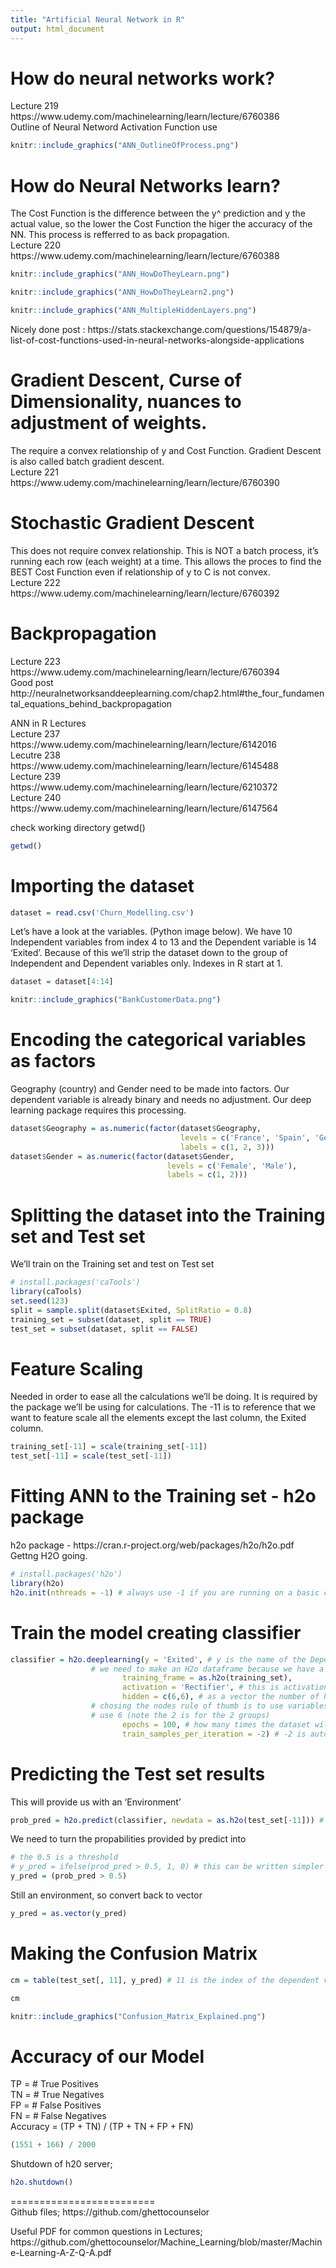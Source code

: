 ```yaml
---
title: "Artificial Neural Network in R"
output: html_document
---
```

# How do neural networks work?
Lecture 219 https://www.udemy.com/machinelearning/learn/lecture/6760386  
Outline of Neural Netword Activation Function use
```r
knitr::include_graphics("ANN_OutlineOfProcess.png")
```

# How do Neural Networks learn? 
The Cost Function is the difference between the y^ prediction and y the actual value, so the lower the Cost Function the higer the accuracy of the NN. This process is refferred to as back propagation.  
Lecture 220 https://www.udemy.com/machinelearning/learn/lecture/6760388  
```r
knitr::include_graphics("ANN_HowDoTheyLearn.png")
```
```r
knitr::include_graphics("ANN_HowDoTheyLearn2.png")
```
```r
knitr::include_graphics("ANN_MultipleHiddenLayers.png")
```

Nicely done post : https://stats.stackexchange.com/questions/154879/a-list-of-cost-functions-used-in-neural-networks-alongside-applications   

# Gradient Descent, Curse of Dimensionality, nuances to adjustment of weights. 
The require a convex relationship of y and Cost Function. Gradient Descent is also called batch gradient descent.   
Lecture 221 https://www.udemy.com/machinelearning/learn/lecture/6760390  

# Stochastic Gradient Descent
This does not require convex relationship. This is NOT a batch process, it's running each row (each weight) at a time. This allows the proces to find the BEST Cost Function even if relationship of y to C is not convex.  
Lecture 222 https://www.udemy.com/machinelearning/learn/lecture/6760392  

# Backpropagation 
Lecture 223 https://www.udemy.com/machinelearning/learn/lecture/6760394  
Good post http://neuralnetworksanddeeplearning.com/chap2.html#the_four_fundamental_equations_behind_backpropagation 

ANN in R Lectures  
Lecture 237 https://www.udemy.com/machinelearning/learn/lecture/6142016  
Lecutre 238 https://www.udemy.com/machinelearning/learn/lecture/6145488  
Lecture 239 https://www.udemy.com/machinelearning/learn/lecture/6210372  
Lecture 240 https://www.udemy.com/machinelearning/learn/lecture/6147564  

check working directory getwd()
```r
getwd()
```

# Importing the dataset
```r
dataset = read.csv('Churn_Modelling.csv')
```

Let's have a look at the variables. (Python image below). We have 10 Independent variables from index 4 to 13 and the Dependent variable is 14 'Exited'. Because of this we'll strip the dataset down to the group of Independent and Dependent variables only. Indexes in R start at 1. 
```r
dataset = dataset[4:14]
```

```r
knitr::include_graphics("BankCustomerData.png")
```

# Encoding the categorical variables as factors
Geography (country) and Gender need to be made into factors. Our dependent variable is already binary and needs no adjustment. Our deep learning package requires this processing. 
```r
dataset$Geography = as.numeric(factor(dataset$Geography,
                                      levels = c('France', 'Spain', 'Germany'),
                                      labels = c(1, 2, 3)))
dataset$Gender = as.numeric(factor(dataset$Gender,
                                   levels = c('Female', 'Male'),
                                   labels = c(1, 2)))
```

# Splitting the dataset into the Training set and Test set
We'll train on the Training set and test on Test set
```r
# install.packages('caTools')
library(caTools)
set.seed(123)
split = sample.split(dataset$Exited, SplitRatio = 0.8)
training_set = subset(dataset, split == TRUE)
test_set = subset(dataset, split == FALSE)
```

# Feature Scaling
Needed in order to ease all the calculations we'll be doing. It is required by the package we'll be using for calculations. The -11 is to reference that we want to feature scale all the elements except the last column, the Exited column. 
```r
training_set[-11] = scale(training_set[-11])
test_set[-11] = scale(test_set[-11])
```

# Fitting ANN to the Training set - h2o package
h2o package - https://cran.r-project.org/web/packages/h2o/h2o.pdf  
Gettng H2O going.
```r
# install.packages('h2o')
library(h2o)
h2o.init(nthreads = -1) # always use -1 if you are running on a basic computer
```
# Train the model creating classifier
```r
classifier = h2o.deeplearning(y = 'Exited', # y is the name of the Dependent variable
                  # we need to make an H2o dataframe because we have a plain dataframe
                         training_frame = as.h2o(training_set), 
                         activation = 'Rectifier', # this is activation function
                         hidden = c(6,6), # as a vector the number of hidden layers and vectors
                  # chosing the nodes rule of thumb is to use variables 10 + 1 / 2 = 5.5 ;) we'll
                  # use 6 (note the 2 is for the 2 groups)
                         epochs = 100, # how many times the dataset will be iterated
                         train_samples_per_iteration = -2) # -2 is autotune :-)
```

# Predicting the Test set results
This will provide us with an 'Environment'
```r
prob_pred = h2o.predict(classifier, newdata = as.h2o(test_set[-11])) # -11 is the index of dependent variable. Again H2O needs a h2o dataframe
```
We need to turn the propabilities provided by predict into 
```r
# the 0.5 is a threshold
# y_pred = ifelse(prod_pred > 0.5, 1, 0) # this can be written simpler as
y_pred = (prob_pred > 0.5)
```
Still an environment, so convert back to vector
```r
y_pred = as.vector(y_pred)
```

# Making the Confusion Matrix
```r
cm = table(test_set[, 11], y_pred) # 11 is the index of the dependent variable
```

```r
cm
```
```r
knitr::include_graphics("Confusion_Matrix_Explained.png")
```
# Accuracy of our Model
TP = # True Positives  
TN = # True Negatives  
FP = # False Positives  
FN = # False Negatives  
Accuracy = (TP + TN) / (TP + TN + FP + FN)  
```r
(1551 + 166) / 2000
```
Shutdown of h20 server;
```r
h2o.shutdown()
```

=========================  
Github files; https://github.com/ghettocounselor

Useful PDF for common questions in Lectures;  
https://github.com/ghettocounselor/Machine_Learning/blob/master/Machine-Learning-A-Z-Q-A.pdf